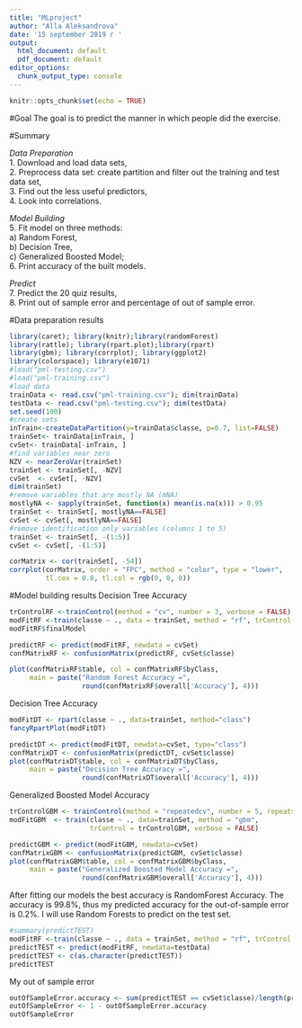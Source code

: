 ```yaml
---
title: "MLproject"
author: "Alla Aleksandrova"
date: '15 september 2019 г '
output:
  html_document: default
  pdf_document: default
editor_options:
  chunk_output_type: console
---
```


```r
knitr::opts_chunk$set(echo = TRUE)
```

#Goal
The goal is to predict the manner in which people did the exercise.

#Summary

*Data Preparation*  
1. Download and load data sets,  
2. Preprocess data set: create partition and filter out the training and test data set,  
3. Find out the less useful predictors,  
4. Look into correlations.  
  
*Model Building*  
5. Fit model on three methods:  
a) Random Forest,  
b) Decision Tree,  
c) Generalized Boosted Model;  
6. Print accuracy of the built models.  
  
*Predict*  
7. Predict the 20 quiz results,  
8. Print out of sample error and percentage of out of sample error.  
  
  
#Data preparation results
```r
library(caret); library(knitr);library(randomForest)
library(rattle); library(rpart.plot);library(rpart)
library(gbm); library(corrplot); library(ggplot2)
library(colorspace); library(e1071)
#load("pml-testing.csv")
#load("pml-training.csv")
#load data
trainData <- read.csv("pml-training.csv"); dim(trainData)
testData <- read.csv("pml-testing.csv"); dim(testData)
set.seed(100)
#create sets
inTrain<-createDataPartition(y=trainData$classe, p=0.7, list=FALSE)
trainSet<- trainData[inTrain, ]
cvSet<- trainData[-inTrain, ]
#find variables near zero
NZV <- nearZeroVar(trainSet)
trainSet <- trainSet[, -NZV]
cvSet  <- cvSet[, -NZV]
dim(trainSet)
#remove variables that are mostly NA (mNA)
mostlyNA <- sapply(trainSet, function(x) mean(is.na(x))) > 0.95
trainSet <- trainSet[, mostlyNA==FALSE]
cvSet <- cvSet[, mostlyNA==FALSE]
#remove identification only variables (columns 1 to 5)
trainSet <- trainSet[, -(1:5)]
cvSet <- cvSet[, -(1:5)]

corMatrix <- cor(trainSet[, -54])
corrplot(corMatrix, order = "FPC", method = "color", type = "lower", 
         tl.cex = 0.8, tl.col = rgb(0, 0, 0))

```

#Model building results
Decision Tree Accuracy
```r
trControlRF <-trainControl(method = "cv", number = 3, verbose = FALSE)
modFitRF <-train(classe ~ ., data = trainSet, method = "rf", trControl = trControlRF)
modFitRF$finalModel

predictRF <- predict(modFitRF, newdata = cvSet)
confMatrixRF <- confusionMatrix(predictRF, cvSet$classe)

plot(confMatrixRF$table, col = confMatrixRF$byClass, 
     main = paste("Random Forest Accuracy =",
                  round(confMatrixRF$overall['Accuracy'], 4)))
```

Decision Tree Accuracy
```r
modFitDT <- rpart(classe ~ ., data=trainSet, method="class")
fancyRpartPlot(modFitDT)

predictDT <- predict(modFitDT, newdata=cvSet, type="class")
confMatrixDT <- confusionMatrix(predictDT, cvSet$classe)
plot(confMatrixDT$table, col = confMatrixDT$byClass, 
     main = paste("Decision Tree Accuracy =",
                  round(confMatrixDT$overall['Accuracy'], 4)))
```
Generalized Boosted Model Accuracy
```r
trControlGBM <- trainControl(method = "repeatedcv", number = 5, repeats = 1)
modFitGBM  <- train(classe ~ ., data=trainSet, method = "gbm",
                    trControl = trControlGBM, verbose = FALSE)

predictGBM <- predict(modFitGBM, newdata=cvSet)
confMatrixGBM <- confusionMatrix(predictGBM, cvSet$classe)
plot(confMatrixGBM$table, col = confMatrixGBM$byClass, 
     main = paste("Generalized Boosted Model Accuracy =",
                  round(confMatrixGBM$overall['Accuracy'], 4)))
```


After fitting our models the best accuracy is RandomForest Accuracy. The accuracy is 99.8%, thus my predicted accuracy for the out-of-sample error is 0.2%. I will use Random Forests to predict on the test set.

```r
#summary(predictTEST)
modFitRF <-train(classe ~ ., data = trainSet, method = "rf", trControl = trControlRF)
predictTEST <- predict(modFitRF, newdata=testData)
predictTEST <- c(as.character(predictTEST))
predictTEST
```

My out of sample error
```r
outOfSampleError.accuracy <- sum(predictTEST == cvSet$classe)/length(predictTEST)
outOfSampleError <- 1 - outOfSampleError.accuracy
outOfSampleError
```